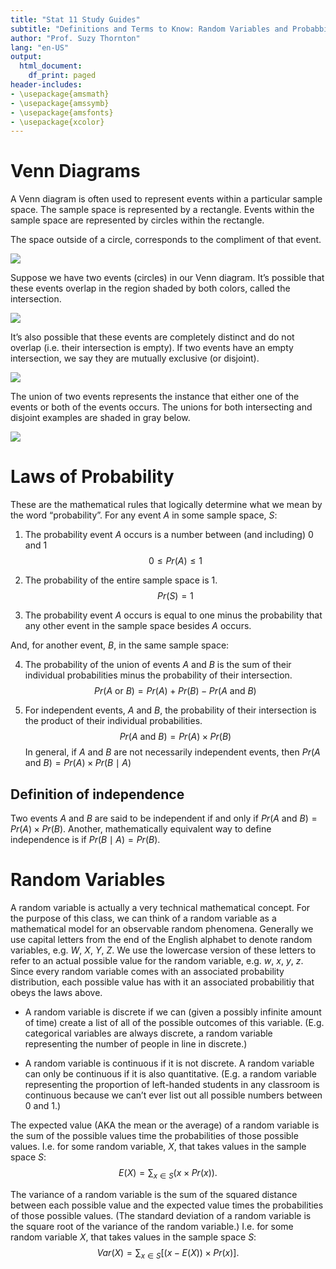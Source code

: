 ```yaml
---
title: "Stat 11 Study Guides"
subtitle: "Definitions and Terms to Know: Random Variables and Probabbility" 
author: "Prof. Suzy Thornton"
lang: "en-US"
output:
  html_document:
    df_print: paged
header-includes:
- \usepackage{amsmath}
- \usepackage{amssymb}
- \usepackage{amsfonts}
- \usepackage{xcolor}
---
```


# Venn Diagrams

A Venn diagram is often used to represent events within a particular sample space. The sample space is represented by a rectangle. Events within the sample space are represented by circles within the rectangle.



The space outside of a circle, corresponds to the compliment of that event. 

![](./images/wk7-ven1.png)

Suppose we have two events (circles) in our Venn diagram. It’s possible that these events overlap in the region shaded by both colors, called the intersection. 



![](./images/wk7-ven2.png)

It’s also possible that these events are completely distinct and do not overlap (i.e. their intersection is empty). If two events have an empty intersection, we say they are mutually exclusive (or disjoint).


![](./images/wk7-ven3.png)


The union of two events represents the instance that either one of the events or both of the events occurs. The unions for both intersecting and disjoint examples are shaded in gray below.  

![](./images/wk7-ven4.png)
 
 
# Laws of Probability 

These are the mathematical rules that logically determine what we mean by the word “probability”. 
For any event $A$ in some sample space, $S$:

1. The probability event $A$ occurs is a number between (and including) $0$ and $1$
$$0 \leq Pr(A)\leq 1$$
2. The probability of the entire sample space is $1$.
$$Pr(S)=1$$

3. The probability event $A$ occurs is equal to one minus the probability that any other event in the sample space besides $A$ occurs.

And, for another event, $B$, in the same sample space:

4. The probability of the union of events $A$ and $B$ is the sum of their individual probabilities minus the probability of their intersection.
$$Pr(A \text{ or } B)=Pr(A)+Pr(B)-Pr(A \text{ and } B)$$
	
5. For independent events, $A$ and $B$, the probability of their intersection is the product of their individual probabilities. 
$$Pr(A\text{ and }B)=Pr(A)×Pr(B)$$
In general, if $A$ and $B$ are not necessarily independent events, then $Pr(A\text{ and } B) = Pr(A)\times Pr(B \mid A)$

## Definition of independence 

Two events $A$ and $B$ are said to be independent if and only if $Pr(A \text{ and }B) = Pr(A)\times Pr(B)$. Another, mathematically equivalent way to define independence is if $Pr(B \mid A) = Pr(B)$. 

# Random Variables 

A random variable is actually a very technical mathematical concept. For the purpose of this class, we can think of a random variable as a mathematical model for an observable random phenomena. Generally we use capital letters from the end of the English alphabet to denote random variables, e.g. $W$, $X$, $Y$, $Z$. We use the lowercase version of these letters to refer to an actual possible value for the random variable, e.g. $w$, $x$, $y$, $z$. Since every random variable comes with an associated probability distribution, each possible value has with it an associated probabilitiy that obeys the laws above. 

* A random variable is discrete if we can (given a possibly infinite amount of time) create a list of all of the possible outcomes of this variable. (E.g. categorical variables are always discrete, a random variable representing the number of people in line in discrete.)  

* A random variable is continuous if it is not discrete. A random variable can only be continuous if it is also quantitative. (E.g. a random variable representing the proportion of left-handed students in any classroom is continuous because we can’t ever list out all possible numbers between $0$ and $1$.) 

The expected value (AKA the mean or the average) of a random variable is the sum of the possible values time the probabilities of those possible values. I.e. for some random variable, $X$, that takes values in the sample space $S$:
$$E(X) = \sum_{x \in S}\left(x \times Pr(x) \right).$$

The variance of a random variable is the sum of the squared distance between each possible value and the expected value times the probabilities of those possible values. (The standard deviation of a random variable is the square root of the variance of the random variable.) I.e. for some random variable $X$, that takes values in the sample space $S$:
$$Var(X) = \sum_{x \in S} \left[(x - E(X)) \times Pr(x) \right].$$
